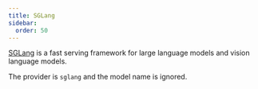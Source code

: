 ```yaml
---
title: SGLang
sidebar:
  order: 50
---
```



[SGLang](https://docs.sglang.ai/) is a fast serving framework for large language models and vision language models.

The provider is `sglang` and the model name is ignored.
